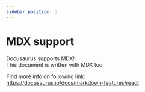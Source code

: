 ```yaml
---
sidebar_position: 3
---
```


# MDX support

Docusaurus supports MDX!  
This document is written with MDX too.

Find more info on following link:  
https://docusaurus.io/docs/markdown-features/react